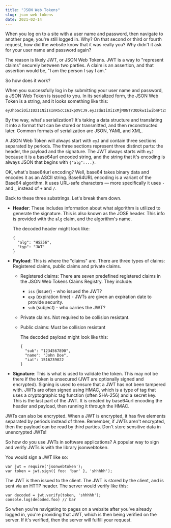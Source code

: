 ```yaml
---
title: "JSON Web Tokens"
slug: json-web-tokens
date: 2021-02-14
---
```


When you log on to a site with a user name and password, then navigate to another page, you're still logged in. Why? On that second or third or fourth request, how did the website know that it was really you? Why didn't it ask for your user name and password again?

The reason is likely JWT, or JSON Web Tokens. JWT is a way to "represent claims" securely between two parties. A claim is an assertion, and that assertion would be, "I am the person I say I am." 

So how does it work?

When you successfully log in by submitting your user name and password, a JSON Web Token is issued to you. In its serialized form, the JSON Web Token is a string, and it looks something like this:

```
eyJhbGciOiJIUzI1NiIsInR5cCI6IkpXVCJ9.eyJzdWIiOiIxMjM0NTY3ODkwIiwibmFtZSI6IkpvaG4gRG9lIiwiaWF0IjoxNTE2MjM5MDIyfQ.SflKxwRJSMeKKF2QT4fwpMeJf36POk6yJV_adQssw5c
```

By the way, what's serialization? It's taking a data structure and translating it into a format that can be stored or transmitted, and then reconstructed later. Common formats of serialization are JSON, YAML and XML.

A JSON Web Token will always start with `eyJ` and contain three sections separated by periods. The three sections represent three distinct parts: the header, the payload and the signature. The JWT always starts with `eyJ` because it is a base64url encoded string, and the string that it's encoding is always JSON that begins with `{"alg":...}`.

OK, what's base64url encoding? Well, base64 takes binary data and encodes it as an ASCII string. Base64URL encoding is a variant of the Base64 algorithm. It uses URL-safe characters — more specifically it uses `-` and `_` instead of `+` and `/`.

Back to these three substrings. Let's break them down.

- **Header**: These includes information about what algorithm is utilized to generate the signature. This is also known as the JOSE header. This info is provided with the `alg` claim, and the algorithm's name.

    The decoded header might look like:

    ```
    {
      "alg": "HS256",
      "typ": "JWT"
    }
    ```

- **Payload**: This is where the "claims" are. There are three types of claims: Registered claims, public claims and private claims.
    - Registered claims: There are seven predefined registered claims in the JSON Web Tokens Claims Registry. They include:
        - `iss` (issuer) - who issued the JWT?
        - `exp` (expiration time) - JWTs are given an expiration date to provide security.
        - `sub` (subject) - who carries the JWT?
    - Private claims. Not required to be collision resistant.
    - Public claims: Must be collision resistant

        The decoded payload might look like this:

        ```
        {
          "sub": "1234567890",
          "name": "John Doe",
          "iat": 1516239022
        }
        ```

- **Signature**: This is what is used to validate the token. This may not be there if the token is unsecured (JWT are optionally signed and encrypted). Signing is used to ensure that a JWT has not been tampered with. JWTs are often signed using HMAC, which is a type of tag that uses a cryptographic tag function (often SHA-256) and a secret key. This is the last part of the JWT. It is created by base64url encoding the header and payload, then running it through the HMAC.

JWTs can also be encrypted. When a JWT is encrypted, it has five elements separated by periods instead of three. Remember, if JWTs aren't encrypted, then the payload can be read by third parties. Don't store sensitive data in unencrypted JWTs!

So how do you use JWTs in software applications? A popular way to sign and verify JWTs is with the library jsonwebtoken.

You would sign a JWT like so:

```
var jwt = require('jsonwebtoken');
var token = jwt.sign({ foo: 'bar' }, 'shhhhh');
```

The JWT is then issued to the client. The JWT is stored by the client, and is sent via an HTTP header. The server would verify like this:

```
var decoded = jwt.verify(token, 'shhhhh');
console.log(decoded.foo) // bar
```

So when you're navigating to pages on a website after you've already logged in, you're providing that JWT, which is then being verified on the server. If it's verified, then the server will fulfill your request.
